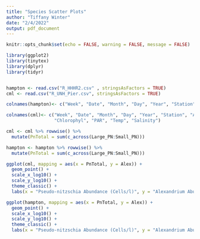 ```yaml
---
title: "Species Scatter Plots"
author: "Tiffany Winter"
date: "2/4/2022"
output: pdf_document
---
```


```r
knitr::opts_chunk$set(echo = FALSE, warning = FALSE, message = FALSE)

library(ggplot2)
library(tinytex)
library(dplyr)
library(tidyr)


hampton <- read.csv("R_HHHR2.csv" , stringsAsFactors = TRUE)
cml <- read.csv("R_UNH_Pier.csv", stringsAsFactors = TRUE)

colnames(hampton)<- c("Week", "Date", "Month", "Day", "Year", "Station", "Alex", "Large_PN", "Small_PN")

colnames(cml)<- c("Week", "Date", "Month", "Day", "Year", "Station", "Alex", "Large_PN", "Small_PN", 
                  "Chlorophyl", "PAR", "Temp", "Salinity")

cml <- cml %>% rowwise() %>%
  mutate(PnTotal = sum(c_across(Large_PN:Small_PN)))

hampton <- hampton %>% rowwise() %>%
  mutate(PnTotal = sum(c_across(Large_PN:Small_PN)))
```


```r
ggplot(cml, mapping = aes(x = PnTotal, y = Alex)) + 
  geom_point() +
  scale_x_log10() +
  scale_y_log10() +
  theme_classic() + 
  labs(x = "Pseudo-nitzschia Abundance (Cells/l)", y = "Alexandrium Abundance (Cells/l)")
```


```r
ggplot(hampton, mapping = aes(x = PnTotal, y = Alex)) + 
  geom_point() +
  scale_x_log10() +
  scale_y_log10() +
  theme_classic() + 
  labs(x = "Pseudo-nitzschia Abundance (Cells/l)", y = "Alexandrium Abundance (Cells/l)")
```


